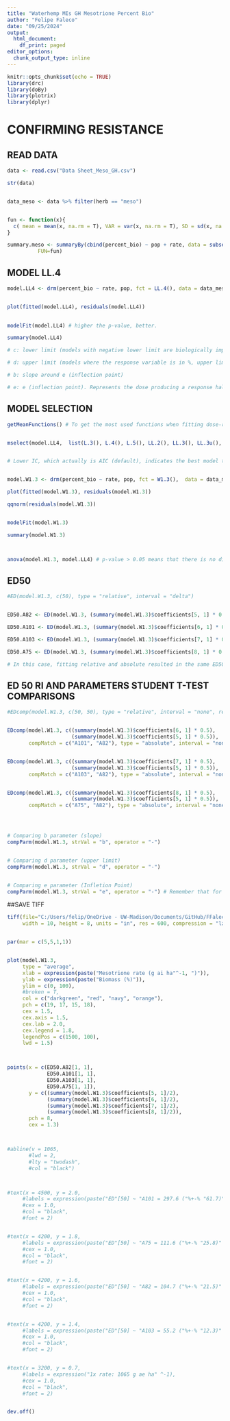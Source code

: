 ```yaml
---
title: "Waterhemp MIs GH Mesotrione Percent Bio"
author: "Felipe Faleco"
date: "09/25/2024"
output:
  html_document:
    df_print: paged
editor_options: 
  chunk_output_type: inline
---
```


```r

knitr::opts_chunk$set(echo = TRUE)
library(drc)
library(doBy)
library(plotrix)
library(dplyr)

```


# CONFIRMING RESISTANCE


## READ DATA

```r

data <- read.csv("Data Sheet_Meso_GH.csv")

str(data)


data_meso <- data %>% filter(herb == "meso")


fun <- function(x){
  c( mean = mean(x, na.rm = T), VAR = var(x, na.rm = T), SD = sd(x, na.rm = T), SE = std.error(x, na.rm = T), n = length(x))
}

summary.meso <- summaryBy(cbind(percent_bio) ~ pop + rate, data = subset(data_meso),
          FUN=fun)


```



## MODEL LL.4

```r

model.LL4 <- drm(percent_bio ~ rate, pop, fct = LL.4(), data = data_meso, type = "continuous")


plot(fitted(model.LL4), residuals(model.LL4))

                
modelFit(model.LL4) # higher the p-value, better.

summary(model.LL4) 

# c: lower limit (models with negative lower limit are biologically impossible. E.g., negative biomass, negative % biomass reduction, or negative % control)

# d: upper limit (models where the response variable is in %, upper limit bigger than 100% are biologically impossible. E.g., % biomass reduction, % control)

# b: slope around e (inflection point)

# e: e (inflection point). Represents the dose producing a response halfway between the u and l parameters (ED50)

```



## MODEL SELECTION

```r

getMeanFunctions() # To get the most used functions when fitting dose-response curves.


mselect(model.LL4,  list(L.3(), L.4(), L.5(), LL.2(), LL.3(), LL.3u(), LL.4(), LL.5(), W1.2(), W1.3(), W1.4(), W2.2(), W2.3(), W2.4(), BC.4(), BC.5(), LL2.2(), LL2.3(), LL2.3u(), LL2.4(), LL2.5(), AR.2(), AR.3(), MM.2(), MM.3(), baro5()), linreg = T)


# Lower IC, which actually is AIC (default), indicates the best model to be used. On the other hand, the highest the Lack of Fit, better the model. The two-, three-, and four-parameter log-logistic models are are symmetrical around the inflection point (parameter "e") while others (e.g. fiveparameter log-logistic, Gompertz, and Weibull) are asymmetrical. In symmetrical models, the parameter "e" and relative ED50 are identical, that is, they both indicate the dose that reduces the response midway between the upper and lower limits. In asymmetrical models, however, the parameter "e" does not have the same meaning as in symmetrical models, even though it is still the location of the inflection point. Therefore, in asymmetrical models, ED50 should be estimated as "absolute" and not relative.


model.W1.3 <- drm(percent_bio ~ rate, pop, fct = W1.3(),  data = data_meso, type = "continuous")

plot(fitted(model.W1.3), residuals(model.W1.3))

qqnorm(residuals(model.W1.3))


modelFit(model.W1.3)

summary(model.W1.3)



anova(model.W1.3, model.LL4) # p-value > 0.05 means that there is no difference between models. Therefore, we can use model LL.3

```



## ED50

```r

#ED(model.W1.3, c(50), type = "relative", interval = "delta")


ED50.A82 <- ED(model.W1.3, (summary(model.W1.3)$coefficients[5, 1] * 0.5), clevel = "A82", type = "absolute", interval = "delta")

ED50.A101 <- ED(model.W1.3, (summary(model.W1.3)$coefficients[6, 1] * 0.5), clevel = "A101", type = "absolute", interval = "delta")

ED50.A103 <- ED(model.W1.3, (summary(model.W1.3)$coefficients[7, 1] * 0.5), clevel = "A103", type = "absolute", interval = "delta")

ED50.A75 <- ED(model.W1.3, (summary(model.W1.3)$coefficients[8, 1] * 0.5), clevel = "A75", type = "absolute", interval = "delta")

# In this case, fitting relative and absolute resulted in the same ED50. Perhaps because W1.3 has a lower limit = 0. In simulations using the W1.4, then the relative and absolute ED50 are different. 

```


## ED 50 RI AND PARAMETERS STUDENT T-TEST COMPARISONS

```r

#EDcomp(model.W1.3, c(50, 50), type = "relative", interval = "none", reverse = F)


EDcomp(model.W1.3, c((summary(model.W1.3)$coefficients[6, 1] * 0.5),
                     (summary(model.W1.3)$coefficients[5, 1] * 0.5)), 
       compMatch = c("A101", "A82"), type = "absolute", interval = "none", reverse = F)


EDcomp(model.W1.3, c((summary(model.W1.3)$coefficients[7, 1] * 0.5),
                     (summary(model.W1.3)$coefficients[5, 1] * 0.5)), 
       compMatch = c("A103", "A82"), type = "absolute", interval = "none", reverse = F)


EDcomp(model.W1.3, c((summary(model.W1.3)$coefficients[8, 1] * 0.5),
                     (summary(model.W1.3)$coefficients[5, 1] * 0.5)), 
       compMatch = c("A75", "A82"), type = "absolute", interval = "none", reverse = F)




# Comparing b parameter (slope)
compParm(model.W1.3, strVal = "b", operator = "-")


# Comparing d parameter (upper limit)
compParm(model.W1.3, strVal = "d", operator = "-")


# Comparing e parameter (Infletion Point)
compParm(model.W1.3, strVal = "e", operator = "-") # Remember that for assymetric models, the paramenter"e" does not reflect the ED50. 


```



##SAVE TIFF

```r

tiff(file="C:/Users/felip/OneDrive - UW-Madison/Documents/GitHub/FFaleco/PhD/PhD Projects/Waterhemp/Metabolism Inhibitors/GH/Mesotrione/Mesotrione_Absolute ED/GH_Meso Only_All Pops_DR Percent Bio.tiff",
     width = 10, height = 8, units = "in", res = 600, compression = "lzw")


par(mar = c(5,5,1,1))


plot(model.W1.3,
     type = "average",
     xlab = expression(paste("Mesotrione rate (g ai ha"^-1, ")")),
     ylab = expression(paste("Biomass (%)")),
     ylim = c(0, 100),
     #broken = T,
     col = c("darkgreen", "red", "navy", "orange"),
     pch = c(19, 17, 15, 18),
     cex = 1.5,
     cex.axis = 1.5,
     cex.lab = 2.0,
     cex.legend = 1.8,
     legendPos = c(1500, 100),
     lwd = 1.5)



points(x = c(ED50.A82[1, 1], 
             ED50.A101[1, 1],
             ED50.A103[1, 1],
             ED50.A75[1, 1]),
       y = c((summary(model.W1.3)$coefficients[5, 1]/2), 
             (summary(model.W1.3)$coefficients[6, 1]/2),
             (summary(model.W1.3)$coefficients[7, 1]/2),
             (summary(model.W1.3)$coefficients[8, 1]/2)),
       pch = 8,
       cex = 1.3)



#abline(v = 1065, 
       #lwd = 2, 
       #lty = "twodash",
       #col = "black")



#text(x = 4500, y = 2.0, 
     #labels = expression(paste("ED"[50] ~ "A101 = 297.6 ("%+-% "61.7)" ^A)),
     #cex = 1.0,
     #col = "black",
     #font = 2)


#text(x = 4200, y = 1.8, 
     #labels = expression(paste("ED"[50] ~ "A75 = 111.6 ("%+-% "25.8)" ^B)),
     #cex = 1.0,
     #col = "black",
     #font = 2)


#text(x = 4200, y = 1.6, 
     #labels = expression(paste("ED"[50] ~ "A82 = 104.7 ("%+-% "21.5)" ^B)),
     #cex = 1.0,
     #col = "black",
     #font = 2)


#text(x = 4200, y = 1.4, 
     #labels = expression(paste("ED"[50] ~ "A103 = 55.2 ("%+-% "12.3)" ^C)),
     #cex = 1.0,
     #col = "black",
     #font = 2)


#text(x = 3200, y = 0.7, 
     #labels = expression("1x rate: 1065 g ae ha" ^-1),
     #cex = 1.0,
     #col = "black",
     #font = 2)


dev.off()


```



